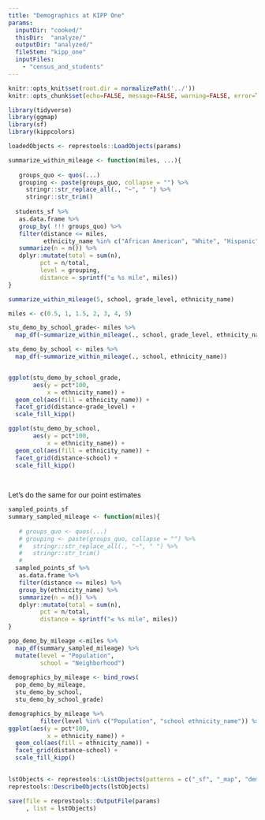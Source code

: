 ```yaml
---
title: "Demographics at KIPP One"
params: 
  inputDir: "cooked/"
  thisDir:  "analyze/"
  outputDir: "analyzed/"
  fileStem: "kipp_one"
  inputFiles: 
    - "census_and_students"
---
```


```r
knitr::opts_knit$set(root.dir = normalizePath('../'))
knitr::opts_chunk$set(echo=FALSE, message=FALSE, warning=FALSE, error=TRUE)

library(tidyverse)
library(ggmap)
library(sf)
library(kippcolors)
```

```r
loadedObjects <- represtools::LoadObjects(params)
```

```r
summarize_within_mileage <- function(miles, ...){ 
  
   groups_quo <- quos(...) 
   grouping <- paste(groups_quo, collapse = "") %>%
     stringr::str_replace_all(., "~", " ") %>%
     stringr::str_trim()
  
  students_sf %>%
   as.data.frame %>%
   group_by( !!! groups_quo) %>%
   filter(distance <= miles,
          ethnicity_name %in% c("African American", "White", "Hispanic")) %>%
   summarize(n = n()) %>%
   dplyr::mutate(total = sum(n),
         pct = n/total,
         level = grouping,
         distance = sprintf("≤ %s mile", miles))
}

summarize_within_mileage(5, school, grade_level, ethnicity_name)

miles <- c(0.5, 1, 1.5, 2, 3, 4, 5)

stu_demo_by_school_grade<- miles %>%
  map_df(~summarize_within_mileage(., school, grade_level, ethnicity_name))

stu_demo_by_school <- miles %>%
  map_df(~summarize_within_mileage(., school, ethnicity_name))


ggplot(stu_demo_by_school_grade,
       aes(y = pct*100,
           x = ethnicity_name)) +
  geom_col(aes(fill = ethnicity_name)) +
  facet_grid(distance~grade_level) +
  scale_fill_kipp()

ggplot(stu_demo_by_school,
       aes(y = pct*100,
           x = ethnicity_name)) +
  geom_col(aes(fill = ethnicity_name)) +
  facet_grid(distance~school) +
  scale_fill_kipp()
  
  
```

Let's do the same for our point estimates
```r
sampled_points_sf
summary_sampled_mileage <- function(miles){ 
  
   # groups_quo <- quos(...) 
   # grouping <- paste(groups_quo, collapse = "") %>%
   #   stringr::str_replace_all(., "~", " ") %>%
   #   stringr::str_trim()
   # 
  sampled_points_sf %>%
   as.data.frame %>%
   filter(distance <= miles) %>%
   group_by(ethnicity_name) %>%
   summarize(n = n()) %>%
   dplyr::mutate(total = sum(n),
         pct = n/total,
         distance = sprintf("≤ %s mile", miles))
}

pop_demo_by_mileage <-miles %>%
  map_df(summary_sampled_mileage) %>%
  mutate(level = "Population", 
         school = "Neighborhood")
  
demographics_by_mileage <- bind_rows(
  pop_demo_by_mileage, 
  stu_demo_by_school, 
  stu_demo_by_school_grade)

demographics_by_mileage %>%
         filter(level %in% c("Population", "school ethnicity_name")) %>%
ggplot(aes(y = pct*100,
           x = ethnicity_name)) +
  geom_col(aes(fill = ethnicity_name)) +
  facet_grid(distance~school) +
  scale_fill_kipp()
  
```


```r
lstObjects <- represtools::ListObjects(patterns = c("_sf", "_map", "demographics_by_mileage", "_tracts"))
represtools::DescribeObjects(lstObjects)
```

```r
save(file = represtools::OutputFile(params)
     , list = lstObjects)
```
